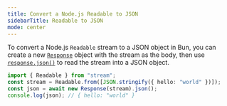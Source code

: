 ```yaml
---
title: Convert a Node.js Readable to JSON
sidebarTitle: Readable to JSON
mode: center
---
```


To convert a Node.js `Readable` stream to a JSON object in Bun, you can create a new [`Response`](https://developer.mozilla.org/en-US/docs/Web/API/Response) object with the stream as the body, then use [`response.json()`](https://developer.mozilla.org/en-US/docs/Web/API/Response/json) to read the stream into a JSON object.

```ts
import { Readable } from "stream";
const stream = Readable.from([JSON.stringify({ hello: "world" })]);
const json = await new Response(stream).json();
console.log(json); // { hello: "world" }
```
